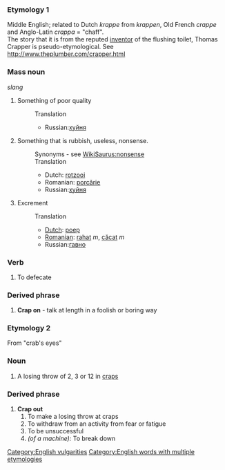 ===Etymology 1===
Middle English; related to Dutch ''krappe'' from ''krappen'', Old French ''crappe'' and Anglo-Latin ''crappa'' = "chaff".<br>
The story that it is from the reputed [[inventor]] of the flushing toilet, Thomas Crapper is pseudo-etymological.  See http://www.theplumber.com/crapper.html
===Mass noun===
''slang''
#Something of poor quality
#:Translation
#:*Russian:[[хуйня]]
#Something that is rubbish, useless, nonsense.
#:Synonyms - see [[WikiSaurus:nonsense]]
#:Translation
#:*Dutch: [[rotzooi]]
#:*Romanian: [[porcărie]]
#:*Russian:[[хуйня]]
#Excrement
#:Translation
#:*[[Dutch]]: [[poep]]
#:*[[Romanian]]: [[rahat]] ''m'', [[căcat]] ''m''
#:*Russian:[[гавно]]

===Verb===
#To defecate
===Derived phrase===
#'''Crap on''' - talk at length in a foolish or boring way

===Etymology 2===
From "crab's eyes"
===Noun===
#A losing throw of 2, 3 or 12 in [[craps]]
===Derived phrase===
#'''Crap out'''
##To make a losing throw at craps
##To withdraw from an activity from fear or fatigue
##To be unsuccessful
##''(of a machine):'' To break down

[[Category:English vulgarities]]
[[Category:English words with multiple etymologies]]